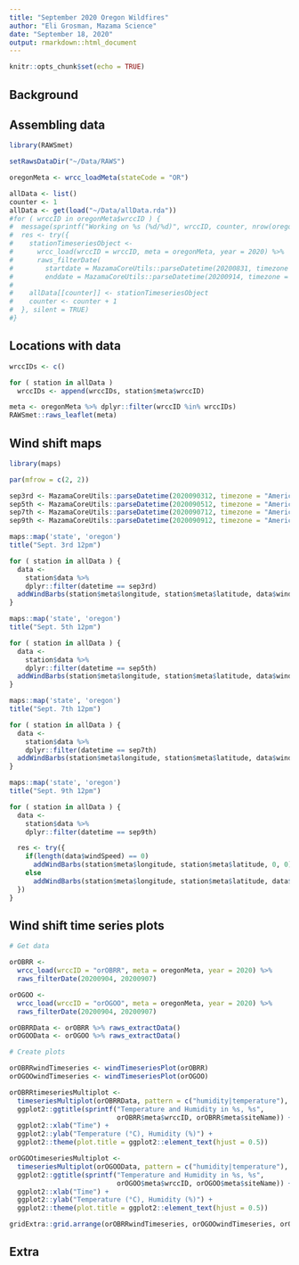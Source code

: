 ```yaml
---
title: "September 2020 Oregon Wildfires"
author: "Eli Grosman, Mazama Science"
date: "September 18, 2020"
output: rmarkdown::html_document
---
```


```r
knitr::opts_chunk$set(echo = TRUE)
```

## Background

## Assembling data
```r
library(RAWSmet)

setRawsDataDir("~/Data/RAWS")

oregonMeta <- wrcc_loadMeta(stateCode = "OR")

allData <- list()
counter <- 1
allData <- get(load("~/Data/allData.rda"))
#for ( wrccID in oregonMeta$wrccID ) {
#  message(sprintf("Working on %s (%d/%d)", wrccID, counter, nrow(oregonMeta)))
#  res <- try({
#    stationTimeseriesObject <- 
#      wrcc_load(wrccID = wrccID, meta = oregonMeta, year = 2020) %>%
#      raws_filterDate(
#        startdate = MazamaCoreUtils::parseDatetime(20200831, timezone = "America/Los_Angeles"),
#        enddate = MazamaCoreUtils::parseDatetime(20200914, timezone = "America/Los_Angeles"))
#    
#    allData[[counter]] <- stationTimeseriesObject
#    counter <- counter + 1
#  }, silent = TRUE)
#}
```

## Locations with data
```r
wrccIDs <- c()

for ( station in allData )
  wrccIDs <- append(wrccIDs, station$meta$wrccID)

meta <- oregonMeta %>% dplyr::filter(wrccID %in% wrccIDs)
RAWSmet::raws_leaflet(meta)
```

## Wind shift maps
```r
library(maps)

par(mfrow = c(2, 2))

sep3rd <- MazamaCoreUtils::parseDatetime(2020090312, timezone = "America/Los_Angeles")
sep5th <- MazamaCoreUtils::parseDatetime(2020090512, timezone = "America/Los_Angeles")
sep7th <- MazamaCoreUtils::parseDatetime(2020090712, timezone = "America/Los_Angeles")
sep9th <- MazamaCoreUtils::parseDatetime(2020090912, timezone = "America/Los_Angeles")

maps::map('state', 'oregon')
title("Sept. 3rd 12pm")

for ( station in allData ) {
  data <- 
    station$data %>%
    dplyr::filter(datetime == sep3rd)
  addWindBarbs(station$meta$longitude, station$meta$latitude, data$windSpeed, data$windDirection)
}

maps::map('state', 'oregon')
title("Sept. 5th 12pm")

for ( station in allData ) {
  data <- 
    station$data %>%
    dplyr::filter(datetime == sep5th)
  addWindBarbs(station$meta$longitude, station$meta$latitude, data$windSpeed, data$windDirection)
}

maps::map('state', 'oregon')
title("Sept. 7th 12pm")

for ( station in allData ) {
  data <- 
    station$data %>%
    dplyr::filter(datetime == sep7th)
  addWindBarbs(station$meta$longitude, station$meta$latitude, data$windSpeed, data$windDirection)
}

maps::map('state', 'oregon')
title("Sept. 9th 12pm")

for ( station in allData ) {
  data <- 
    station$data %>%
    dplyr::filter(datetime == sep9th)

  res <- try({
    if(length(data$windSpeed) == 0) 
      addWindBarbs(station$meta$longitude, station$meta$latitude, 0, 0)
    else
      addWindBarbs(station$meta$longitude, station$meta$latitude, data$windSpeed, data$windDirection)
  })
}
```

## Wind shift time series plots
```r

# Get data

orOBRR <- 
  wrcc_load(wrccID = "orOBRR", meta = oregonMeta, year = 2020) %>%
  raws_filterDate(20200904, 20200907)

orOGOO <- 
  wrcc_load(wrccID = "orOGOO", meta = oregonMeta, year = 2020) %>%
  raws_filterDate(20200904, 20200907)

orOBRRData <- orOBRR %>% raws_extractData()
orOGOOData <- orOGOO %>% raws_extractData()

# Create plots

orOBRRwindTimeseries <- windTimeseriesPlot(orOBRR)
orOGOOwindTimeseries <- windTimeseriesPlot(orOGOO)

orOBRRtimeseriesMultiplot <-
  timeseriesMultiplot(orOBRRData, pattern = c("humidity|temperature"), nrow = 2) + 
  ggplot2::ggtitle(sprintf("Temperature and Humidity in %s, %s", 
                           orOBRR$meta$wrccID, orOBRR$meta$siteName)) +
  ggplot2::xlab("Time") +
  ggplot2::ylab("Temperature (°C), Humidity (%)") +
  ggplot2::theme(plot.title = ggplot2::element_text(hjust = 0.5))

orOGOOtimeseriesMultiplot <-
  timeseriesMultiplot(orOGOOData, pattern = c("humidity|temperature"), nrow = 2) +
  ggplot2::ggtitle(sprintf("Temperature and Humidity in %s, %s", 
                           orOGOO$meta$wrccID, orOGOO$meta$siteName)) +
  ggplot2::xlab("Time") +
  ggplot2::ylab("Temperature (°C), Humidity (%)") +
  ggplot2::theme(plot.title = ggplot2::element_text(hjust = 0.5))

gridExtra::grid.arrange(orOBRRwindTimeseries, orOGOOwindTimeseries, orOBRRtimeseriesMultiplot, orOGOOtimeseriesMultiplot)
```


## Extra

